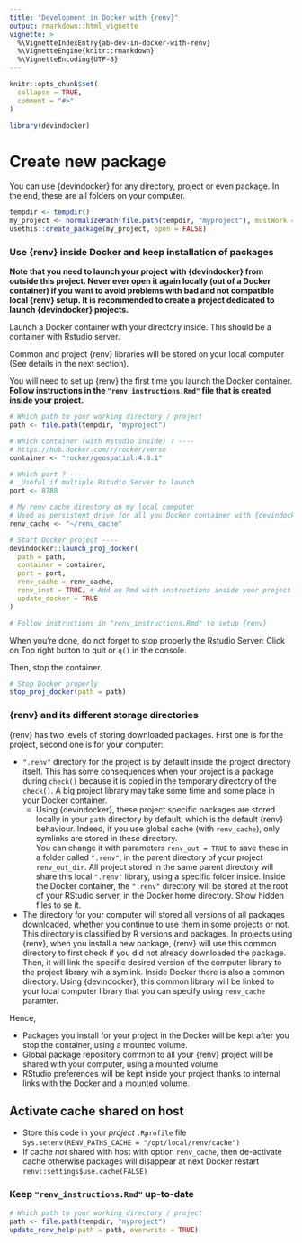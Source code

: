 ```yaml
---
title: "Development in Docker with {renv}"
output: rmarkdown::html_vignette
vignette: >
  %\VignetteIndexEntry{ab-dev-in-docker-with-renv}
  %\VignetteEngine{knitr::rmarkdown}
  %\VignetteEncoding{UTF-8}
---
```


<script type="text/javascript">
$(document).ready(function () {
  window.initializeCodeFolding("show" === "show");
});
</script>

```r
knitr::opts_chunk$set(
  collapse = TRUE,
  comment = "#>"
)
```

```r
library(devindocker)
```

# Create new package

You can use {devindocker} for any directory, project or even package.
In the end, these are all folders on your computer.
```r
tempdir <- tempdir()
my_project <- normalizePath(file.path(tempdir, "myproject"), mustWork = FALSE)
usethis::create_package(my_project, open = FALSE)
```

### Use {renv} inside Docker and keep installation of packages

**Note that you need to launch your project with {devindocker} from outside this project. Never ever open it again locally (out of a Docker container) if you want to avoid problems with bad and not compatible local {renv} setup. It is recommended to create a project dedicated to launch {devindocker} projects.**

Launch a Docker container with your directory inside. 
This should be a container with Rstudio server.

Common and project {renv} libraries will be stored on your local computer (See details in the next section).

You will need to set up {renv} the first time you launch the Docker container.
**Follow instructions in the `"renv_instructions.Rmd"` file that is created inside your project.**

```r
# Which path to your working directory / project
path <- file.path(tempdir, "myproject")

# Which container (with Rstudio inside) ? ----
# https://hub.docker.com/r/rocker/verse
container <- "rocker/geospatial:4.0.1"

# Which port ? ----
# _Useful if multiple Rstudio Server to launch
port <- 8788

# My renv cache directory on my local computer
# Used as persistent drive for all you Docker container with {devindocker}
renv_cache <- "~/renv_cache"

# Start Docker project ----
devindocker::launch_proj_docker(
  path = path,
  container = container,
  port = port,
  renv_cache = renv_cache,
  renv_inst = TRUE, # Add an Rmd with instructions inside your project
  update_docker = TRUE
)

# Follow instructions in "renv_instructions.Rmd" to setup {renv}
```

When you're done, do not forget to stop properly the Rstudio Server: Click on Top right button to quit or `q()` in the console.

Then, stop the container.
```r
# Stop Docker properly
stop_proj_docker(path = path)
```

### {renv} and its different storage directories

{renv} has two levels of storing downloaded packages. 
First one is for the project, second one is for your computer:

- `".renv"` directory for the project is by default inside the project directory itself.
This has some consequences when your project is a package during `check()` because it is copied in the temporary directory of the `check()`.
A big project library may take some time and some place in your Docker container.
  + Using {devindocker}, these project specific packages are stored locally in your `path` directory by default, which is the default {renv} behaviour. 
Indeed, if you use global cache (with `renv_cache`), only symlinks are stored in these directory.  
You can change it with parameters `renv_out = TRUE` to save these in a folder called `".renv"`, in the parent directory of your project `renv_out_dir`. 
All project stored in the same parent directory will share this local `".renv"` library, using a specific folder inside.
Inside the Docker container, the `".renv"` directory will be stored at the root of your RStudio server, in the Docker home directory. 
Show hidden files to se it.
- The directory for your computer will stored all versions of all packages downloaded, whether you continue to use them in some projects or not.
This directory is classified by R versions and packages.
In projects using {renv}, when you install a new package, {renv} will use this common directory to first check if you did not already downloaded the package.
Then, it will link the specific desired version of the computer library to the project library wih a symlink.
Inside Docker there is also a common directory.
Using {devindocker}, this common library will be linked to your local computer library that you can specify using `renv_cache` paramter.

Hence, 

- Packages you install for your project in the Docker will be kept after you stop the container, using a mounted volume. 
- Global package repository common to all your {renv} project will be shared with your computer, using a mounted volume
- RStudio preferences will be kept inside your project thanks to internal links with the Docker and a mounted volume.

## Activate cache shared on host
- Store this code in your *project* `.Rprofile` file
  `Sys.setenv(RENV_PATHS_CACHE = "/opt/local/renv/cache")`
- If cache *not* shared with host with option `renv_cache`, then de-activate cache otherwise packages will disappear at next Docker restart
`renv::settings$use.cache(FALSE)`


### Keep `"renv_instructions.Rmd"` up-to-date

```r
# Which path to your working directory / project
path <- file.path(tempdir, "myproject")
update_renv_help(path = path, overwrite = TRUE)
```

